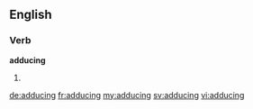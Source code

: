 ==English==

===Verb===
'''adducing'''

# {{present participle of|adduce}}

[[de:adducing]]
[[fr:adducing]]
[[my:adducing]]
[[sv:adducing]]
[[vi:adducing]]